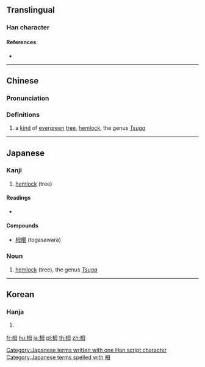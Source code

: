 {{character info/new}}
==Translingual==

===Han character===
{{Han char|rn=75|rad=木|as=05|sn=9|four=|canj=DWYI|ids=⿰木母}}

====References====
* {{Han ref|kx=0521.121|dkj=14686|hdz=21192.030|uh=6802|ud=26626}}

----

==Chinese==
{{zh-forms}}

===Pronunciation===
{{zh-pron
|m=méi
|c=mui4
|mc=
|oc=
|ma=
|cat=n
}}

===Definitions===
{{zh-hanzi}}

# a [[kind]] of [[evergreen]] [[tree]], [[hemlock]], the genus ''[[Tsuga]]''

----

==Japanese==

===Kanji===
{{ja-kanji|grade=uc|rs=木05}}

# [[hemlock]] (tree)

====Readings====
* {{ja-readings|on=|kun=[[とが]] (toga), [[つが]] (tsuga)}}

====Compounds====
* [[栂椹]] (togasawara)

===Noun===
{{ja-noun|つが|ツガ}}

# [[hemlock]] (tree), the genus ''[[Tsuga]]''

[[Category:Japanese terms written with one Han script character]]
[[Category:Japanese terms spelled with 栂]]

----

==Korean==

===Hanja===
{{ko-hanja|hangeul=[[매]]|eumhun=|rv=mae|mr=mae|y=may}}

# {{defn|lang=ko|sort=木05}}

[[fr:栂]]
[[hu:栂]]
[[ja:栂]]
[[pl:栂]]
[[th:栂]]
[[zh:栂]]